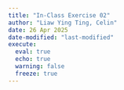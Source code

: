 ```yaml
---
title: "In-Class Exercise 02"
author: "Liaw Ying Ting, Celin"
date: 26 Apr 2025
date-modified: "last-modified"
execute: 
  eval: true
  echo: true
  warning: false
  freeze: true
---
```

